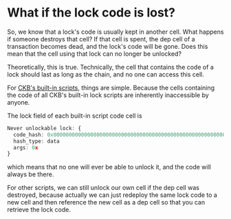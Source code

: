 # What if the lock code is lost?

So, we know that a lock's code is usually kept in another cell.
What happens if someone destroys that cell? If that cell is spent, the dep cell of a transaction becomes dead, and the lock's code will be gone.
Does this mean that the cell using that lock can no longer be unlocked?

Theoretically, this is true.
Technically, the cell that contains the code of a lock should last as long as the chain, and no one can access this cell.

For [CKB's built-in scripts](https://github.com/nervosnetwork/rfcs/blob/master/rfcs/0024-ckb-genesis-script-list/0024-ckb-genesis-script-list.md), things are simple. Because the cells containing the code of all CKB's built-in lock scripts are inherently inaccessible by anyone.

The lock field of each built-in script code cell is 
```ts
Never unlockable lock: {
  code_hash: 0x0000000000000000000000000000000000000000000000000000000000000000
  hash_type: data
  args: 0x
}
```
which means that no one will ever be able to unlock it, and the code will always be there.

For other scripts, we can still unlock our own cell if the dep cell was destroyed,
because actually we can just redeploy the same lock code to a new cell and then reference the new cell as a dep cell so that you can retrieve the lock code. 

